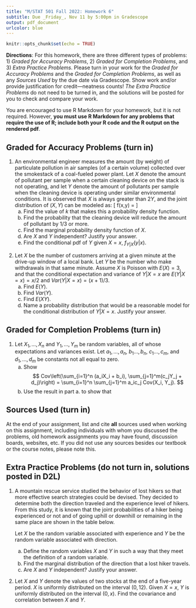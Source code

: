 ```yaml
---
title: "M/STAT 501 Fall 2022: Homework 6"
subtitle: Due _Friday_, Nov 11 by 5:00pm in Gradescope
output: pdf_document
urlcolor: blue
---
```


<!-- Material covered: 4.1–4.2, 4.4–4.5 -->

```r
knitr::opts_chunk$set(echo = TRUE)
```

**Directions**: For this homework, there are three different types of problems: 1) _Graded for Accuracy Problems_, 2) _Graded for Completion Problems_, and 3) _Extra Practice Problems_. Please turn in your work for the _Graded for Accuracy Problems_ and the _Graded for Completion Problems_, as well as any _Sources Used_ by the due date via Gradescope. Show work and/or provide justification for credit---neatness counts! _The Extra Practice Problems_ do not need to be turned in, and the solutions will be posted for you to check and compare your work.

You are encouraged to use R Markdown for your homework, but it is not required. However, **you must use R Markdown for any problems that require the use of R; include both your R code and the R output on the rendered pdf**.

## Graded for Accuracy Problems (turn in)

1. An environmental engineer measures the amount (by weight) of particulate pollution in air samples (of a certain volume) collected over the smokestack of a coal-fueled power plant. Let $X$ denote the amount of pollutant per sample when a certain cleaning device on the stack is not operating, and let $Y$ denote the amount of pollutants per sample when the cleaning device is operating under similar environmental conditions. It is observed that $X$ is always greater than $2Y$, and the joint distribution of $(X, Y)$ can be modeled as:
    \[
    f(x,y) = \begin{cases}\begin{array}{ll}
     k & 0\leq x \leq 2, 0 \leq y \leq 1, 2y \leq x\\
    0 & \text{else}
    \end{array}\end{cases}
    \]
    a. Find the value of $k$ that makes this a probability density function.
    b. Find the probability that the cleaning device will reduce the amount of pollutant by 1/3 or more.
    c. Find the marginal probability density function of $X$.
    d. Are $X$ and $Y$ independent? Justify your answer.
    e. Find the conditional pdf of $Y$ given $X = x$, $f_{Y|X}(y|x)$.   
    
\vspace{2mm}
2. Let $X$ be the number of customers arriving at a given minute at the drive-up window of a local bank. Let $Y$ be the number who make withdrawals in that same minute. Assume $X$ is Poisson with $E(X) = 3$, and that the conditional expectation and variance of $Y|X = x$ are $E(Y|X = x) = x/2$ and $Var(Y|X = x) = (x+1)/3$.
    a. Find $E(Y)$.
    b. Find $Var(Y)$.
    c. Find $E(XY)$.
    d. Name a probability distribution that would be a reasonable model for the conditional distribution of $Y | X = x$. Justify your answer.
    
    
## Graded for Completion Problems (turn in)


1. Let $X_1,\ldots, X_n$ and $Y_1,\ldots, Y_m$ be random variables, all of whose expectations and variances exist. Let $a_1,\ldots, a_n$, $b_1\ldots, b_n$, $c_1\ldots, c_m$, and $d_1,\ldots, d_m$ be constants not all equal to zero.
    a. Show
    $$
    Cov\left(\sum_{i=1}^n (a_iX_i + b_i), \sum_{j=1}^m(c_jY_j + d_j)\right) = \sum_{i=1}^n \sum_{j=1}^m a_ic_j Cov(X_i, Y_j).
    $$
    b. Use the result in part a. to show that
    \begin{eqnarray*}
    Var(\sum_{i=1}^n (a_iX_i + b_i)) &=& \sum_{i=1}^n a_i^2 Var(X_i) + \sum\sum_{i\neq j}a_ia_jCov(X_i, X_j) \\
    &=& \sum_{i=1}^n a_i^2 Var(X_i) + 2\sum\sum_{i< j}a_ia_jCov(X_i, X_j).
    \end{eqnarray*}

       
## Sources Used (turn in)

At the end of your assignment, list and cite **all** sources used when working on this assignment, including individuals with whom you discussed the problems, old homework assignments you may have found, discussion boards, websites, etc.
If you did not use any sources besides our textbook or the course notes, please note this.


## Extra Practice Problems (do not turn in, solutions posted in D2L)

1. A mountain rescue service studied the behavior of lost hikers so that more effective search strategies could be devised. They decided to determine both the direction traveled and the experience level of hikers. From this study, it is known that the joint probabilities of a hiker being experienced or not and of going uphill or downhill or remaining in the same place are shown in the table below.
\begin{center}
\begin{tabular}{lccc}
& \multicolumn{3}{c}{Direction} \\
& Uphill & Downhill & Remain in same place \\ \hline
Novice & 0.10 & 0.25 & 0.25\\
Experienced & 0.05 & 0.10 & 0.25
\end{tabular}
\end{center}
Let $X$ be the random variable associated with experience and $Y$ be the random variable associated with direction.

    a. Define the random variables $X$ and $Y$ in such a way that they meet the definition of a random variable.
    b. Find the marginal distribution of the direction that a lost hiker travels.
    c. Are $X$ and $Y$ independent? Justify your answer.

2. Let $X$ and $Y$ denote the values of two stocks at the end of a five-year period. $X$ is uniformly distributed on the interval $(0, 12)$. Given $X = x$, $Y$ is uniformly distributed on the interval $(0, x)$. Find the covariance and correlation between $X$ and $Y$.
